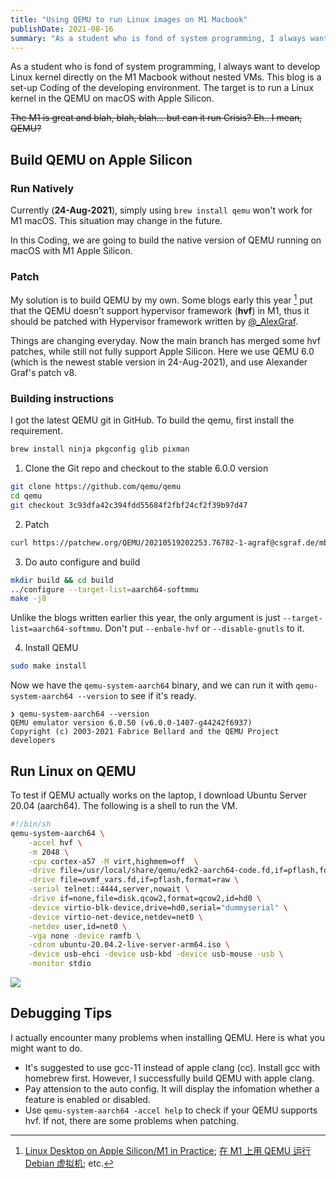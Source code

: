```yaml
---
title: "Using QEMU to run Linux images on M1 Macbook"
publishDate: 2021-08-16
summary: "As a student who is fond of system programming, I always want to develop Linux kernel directly on the M1 Macbook without nested VMs. This blog is a set-up Coding of the developing environment. The target is to run a  Linux kernel in the QEMU on macOS with Apple Silicon."
---
```


As a student who is fond of system programming, I always want to develop Linux kernel directly on the M1 Macbook without nested VMs. This blog is a set-up Coding of the developing environment. The target is to run a  Linux kernel in the QEMU on macOS with Apple Silicon.



~~The M1 is great and blah, blah, blah… but can it run Crisis? Eh.. I mean, QEMU?~~

## Build QEMU on Apple Silicon

### Run Natively

Currently (**24-Aug-2021**), simply using `brew install qemu` won't work for M1 macOS. This situation may change in the future.

In this Coding, we are going to build the native version of QEMU running on macOS with M1 Apple Silicon.

### Patch

My solution is to build QEMU by my own. Some blogs early this year [^1] put that the QEMU doesn't support hypervisor framework (**hvf**) in M1, thus it should be patched with Hypervisor framework written by [@_AlexGraf](https://twitter.com/_AlexGraf). 

Things are changing everyday. Now the main branch has merged some hvf patches, while still not fully support Apple Silicon. Here we use QEMU 6.0 (which is the newest stable version in 24-Aug-2021), and use Alexander Graf's patch v8.

### Building instructions

I got the latest QEMU git in GitHub. To build the qemu, first install the requirement.

```bash
brew install ninja pkgconfig glib pixman
```

<Dialog>
You may need to checkout my Debugging Tips first, to make your life easier.
</Dialog>

1. Clone the Git repo and checkout to the stable 6.0.0 version

```bash
git clone https://github.com/qemu/qemu
cd qemu
git checkout 3c93dfa42c394fdd55684f2fbf24cf2f39b97d47
```

2. Patch

```bash
curl https://patchew.org/QEMU/20210519202253.76782-1-agraf@csgraf.de/mbox | git am
```

3. Do auto configure and build

```bash
mkdir build && cd build
../configure --target-list=aarch64-softmmu
make -j8
```

Unlike the blogs written earlier this year, the only argument is just `--target-list=aarch64-softmmu`. Don't put `--enbale-hvf` or `--disable-gnutls` to it.

4. Install QEMU


```bash
sudo make install
```

Now we have the `qemu-system-aarch64` binary, and we can run it with `qemu-system-aarch64 --version` to see if it's ready.

```
❯ qemu-system-aarch64 --version
QEMU emulator version 6.0.50 (v6.0.0-1407-g44242f6937)
Copyright (c) 2003-2021 Fabrice Bellard and the QEMU Project developers
```

## Run Linux on QEMU

To test if QEMU actually works on the laptop, I download Ubuntu Server 20.04 (aarch64). The following is a shell to run the VM.

```bash
#!/bin/sh
qemu-system-aarch64 \
    -accel hvf \
    -m 2048 \
    -cpu cortex-a57 -M virt,highmem=off  \
    -drive file=/usr/local/share/qemu/edk2-aarch64-code.fd,if=pflash,format=raw,readonly=on \
    -drive file=ovmf_vars.fd,if=pflash,format=raw \
    -serial telnet::4444,server,nowait \
    -drive if=none,file=disk.qcow2,format=qcow2,id=hd0 \
    -device virtio-blk-device,drive=hd0,serial="dummyserial" \
    -device virtio-net-device,netdev=net0 \
    -netdev user,id=net0 \
    -vga none -device ramfb \
    -cdrom ubuntu-20.04.2-live-server-arm64.iso \
    -device usb-ehci -device usb-kbd -device usb-mouse -usb \
    -monitor stdio
```

![](/images/zz1pLq.png)

## Debugging Tips

I actually encounter many problems when installing QEMU. Here is what you might want to do.

- It's suggested to use gcc-11 instead of apple clang (cc). Install gcc with homebrew first. However, I successfully build QEMU with apple clang.
- Pay attension to the auto config. It will display the infomation whether a feature is enabled or disabled.
- Use `qemu-system-aarch64 -accel help` to check if your QEMU supports hvf. If not, there are some problems when patching.



[^1]: [Linux Desktop on Apple Silicon/M1 in Practice](https://gist.github.com/akihikodaki/87df4149e7ca87f18dc56807ec5a1bc5); [在 M1 上用 QEMU 运行 Debian 虚拟机](https://jia.je/software/2021/01/02/aarch64-debian-in-qemu-m1/); etc.

